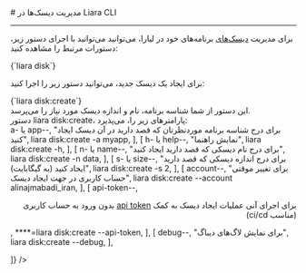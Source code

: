 
<Layout>
# مدیریت دیسک‌ها در Liara CLI
<hr className="mb-2" />

برای مدیریت <a href="/paas/disks/about" className="blue-link">دیسک‌های</a> برنامه‌های خود در لیارا، می‌توانید 
می‌توانید با اجرای دستور زیر، دستورات مرتبط را مشاهده کنید:

<div className="h-2" />
<div dir="ltr">
<Highlight className='bash'>
{`liara disk`}
</Highlight>
</div>
<div className="h-2" />
<Asciinema id="manage-disks-cli" />

برای ایجاد یک دیسک جدید، می‌توانید دستور زیر را اجرا کنید:

<div className="h-2" />
<div dir="ltr">
<Highlight className='bash'>
{`liara disk:create`}
</Highlight>
</div>
<div className="h-2" />
<Asciinema id="create-new-disk" />
این دستور از شما شناسه برنامه، نام و اندازه دیسک مورد نیاز را می‌پرسد.



<Section id="command-parameters" title="پارامترهای دستور" />
دستور <Important>liara disk:create</Important>، پارامترهای زیر را، می‌پذیرد:

<div className="h-2" />
<Table headers={[
  "پارامتر",
  "توضیحات",
  "مثال",
]} data={[
  [
    <Important>a- یا app--</Important>,
    "برای درج شناسه برنامه موردنظرتان که قصد دارید در آن دیسک ایجاد کنید",
    <Important>liara disk:create -a myapp</Important>,
  ],
  [
    <Important>h- یا help--</Important>,
    "نمایش راهنما",
    <Important>liara disk:create -h</Important>,
  ],
  [
    <Important>n- یا name--</Important>,
    "برای درج نام دیسکی که قصد دارید ایجاد کنید",
    <Important>liara disk:create -n data</Important>,
  ],
  [
    <Important>s- یا size--</Important>,
    "برای درج اندازه دیسکی که قصد دارید ایجاد کنید (به گیگابایت)",
    <Important>liara disk:create -s 2</Important>,
  ],
  [
    <Important>account--</Important>,
    "برای تغییر موقتی حساب کاربری در جهت ایجاد دیسک",
    <Important>liara disk:create --account alinajmabadi_iran</Important>,
  ],
  [
    <Important>api-token--</Important>,
    <div dir="rtl">
    <p> برای اجرای آنی عملیات ایجاد دیسک به کمک <a href="/references/liara-api/about" className="blue-link">api token</a> بدون ورود به حساب کاربری (مناسب ci/cd)</p>
    </div>,
    <Important>****=liara disk:create --api-token</Important>,
  ],
  [
    <Important>debug--</Important>,
    "برای نمایش لاگ‌های دیباگ",
    <Important>liara disk:create --debug</Important>,
  ],

]} />
<div className="h-3" />

</Layout>